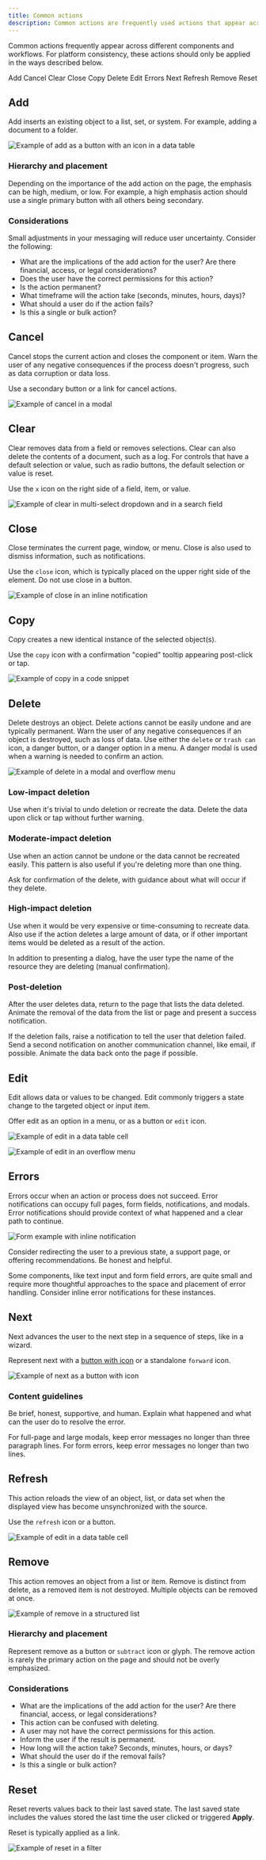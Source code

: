 ```yaml
---
title: Common actions
description: Common actions are frequently used actions that appear across different components and workflows.
---
```


<PageDescription>

Common actions frequently appear across different components and workflows. For platform consistency, these actions should only be applied in the ways described below.

</PageDescription>

<AnchorLinks>

<AnchorLink>Add</AnchorLink>
<AnchorLink>Cancel</AnchorLink>
<AnchorLink>Clear</AnchorLink>
<AnchorLink>Close</AnchorLink>
<AnchorLink>Copy</AnchorLink>
<AnchorLink>Delete</AnchorLink>
<AnchorLink>Edit</AnchorLink>
<AnchorLink>Errors</AnchorLink>
<AnchorLink>Next</AnchorLink>
<AnchorLink>Refresh</AnchorLink>
<AnchorLink>Remove</AnchorLink>
<AnchorLink>Reset</AnchorLink>

</AnchorLinks>

## Add

Add inserts an existing object to a list, set, or system. For example, adding a document to a folder.

<Row>
<Column colLg={8}>

![Example of add as a button with an icon in a data table](images/common-action-7.png)

</Column>
</Row>

### Hierarchy and placement

Depending on the importance of the add action on the page, the emphasis can be high, medium, or low. For example, a high emphasis action should use a single primary button with all others being secondary.

### Considerations

Small adjustments in your messaging will reduce user uncertainty. Consider the following:

- What are the implications of the add action for the user? Are there financial, access, or legal considerations?
- Does the user have the correct permissions for this action?
- Is the action permanent?
- What timeframe will the action take (seconds, minutes, hours, days)?
- What should a user do if the action fails?
- Is this a single or bulk action?

## Cancel

Cancel stops the current action and closes the component or item. Warn the user of any negative consequences if the process doesn't progress, such as data corruption or data loss.

Use a secondary button or a link for cancel actions.

<Row>
<Column colLg={8}>

![Example of cancel in a modal](images/common-action-1.png)

</Column>
</Row>

## Clear

Clear removes data from a field or removes selections. Clear can also delete the contents of a document, such as a log. For controls that have a default selection or value, such as radio buttons, the default selection or value is reset.

Use the `x` icon on the right side of a field, item, or value.

<Row>
<Column colLg={8}>

![Example of clear in multi-select dropdown and in a search field](images/common-action-2.png)

</Column>
</Row>

## Close

Close terminates the current page, window, or menu. Close is also used to dismiss information, such as notifications.

Use the `close` icon, which is typically placed on the upper right side of the element. Do not use close in a button.

<Row>
<Column colLg={8}>

![Example of close in an inline notification](images/common-action-3.png)

</Column>
</Row>

## Copy

Copy creates a new identical instance of the selected object(s).

Use the `copy` icon with a confirmation "copied" tooltip appearing post-click or tap.

<Row>
<Column colLg={8}>

![Example of copy in a code snippet](images/common-action-8.png)

</Column>
</Row>

## Delete

Delete destroys an object. Delete actions cannot be easily undone and are typically permanent. Warn the user of any negative consequences if an object is destroyed, such as loss of data. Use either the `delete` or `trash can` icon, a danger button, or a danger option in a menu. A danger modal is used when a warning is needed to confirm an action.

<Row>
<Column colLg={8}>

![Example of delete in a modal and overflow menu](images/common-action-4.png)

</Column>
</Row>

### Low-impact deletion

Use when it's trivial to undo deletion or recreate the data. Delete the data upon click or tap without further warning.

### Moderate-impact deletion

Use when an action cannot be undone or the data cannot be recreated easily. This pattern is also useful if you're deleting more than one thing.

Ask for confirmation of the delete, with guidance about what will occur if they delete.

### High-impact deletion

Use when it would be very expensive or time-consuming to recreate data. Also use if the action deletes a large amount of data, or if other important items would be deleted as a result of the action.

In addition to presenting a dialog, have the user type the name of the resource they are deleting (manual confirmation).

### Post-deletion

After the user deletes data, return to the page that lists the data deleted. Animate the removal of the data from the list or page and present a success notification.

If the deletion fails, raise a notification to tell the user that deletion failed. Send a second notification on another communication channel, like email, if possible. Animate the data back onto the page if possible.

## Edit

Edit allows data or values to be changed. Edit commonly triggers a state change to the targeted object or input item.

Offer edit as an option in a menu, or as a button or `edit` icon.

<Row>
<Column colLg={8}>

![Example of edit in a data table cell](images/common-action-9.png)

</Column>
</Row>

<Row>
<Column colLg={8}>

![Example of edit in an overflow menu](images/common-action-10.png)

</Column>
</Row>

## Errors

Errors occur when an action or process does not succeed. Error notifications can occupy full pages, form fields, notifications, and modals. Error notifications should provide context of what happened and a clear path to continue.

<Row>
<Column colLg={8}>

![Form example with inline notification](images/notification-usage-3.png)

</Column>
</Row>

Consider redirecting the user to a previous state, a support page, or offering recommendations. Be honest and helpful.

Some components, like text input and form field errors, are quite small and require more thoughtful approaches to the space and placement of error handling. Consider inline error notifications for these instances.

## Next

Next advances the user to the next step in a sequence of steps, like in a wizard.

Represent next with a [button with icon](/components/button/usage) or a standalone `forward` icon.

<Row>
<Column colLg={8}>

![Example of next as a button with icon](images/common-action-11.png)

</Column>
</Row>

### Content guidelines

Be brief, honest, supportive, and human. Explain what happened and what can the user do to resolve the error.

For full-page and large modals, keep error messages no longer than three paragraph lines. For form errors, keep error messages no longer than two lines.

## Refresh

This action reloads the view of an object, list, or data set when the displayed view has become unsynchronized with the source.

Use the `refresh` icon or a button.

<Row>
<Column colLg={8}>

![Example of edit in a data table cell](images/common-action-12.png)

</Column>
</Row>

## Remove

This action removes an object from a list or item. Remove is distinct from delete, as a removed item is not destroyed. Multiple objects can be removed at once.

<Row>
<Column colLg={8}>

![Example of remove in a structured list](images/common-action-5.png)

</Column>
</Row>

### Hierarchy and placement

Represent remove as a button or `subtract` icon or glyph. The remove action is rarely the primary action on the page and should not be overly emphasized.

### Considerations

- What are the implications of the add action for the user? Are there financial, access, or legal considerations?
- This action can be confused with deleting.
- A user may not have the correct permissions for this action.
- Inform the user if the result is permanent.
- How long will the action take? Seconds, minutes, hours, or days?
- What should the user do if the removal fails?
- Is this a single or bulk action?

## Reset

Reset reverts values back to their last saved state. The last saved state includes the values stored the last time the user clicked or triggered **Apply**.

<Row>
<Column colLg={8}>

Reset is typically applied as a link.

![Example of reset in a filter](images/common-action-6.png)

</Column>
</Row>
